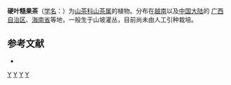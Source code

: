 {{Speciesbox 
| taxon = Camellia gaudichaudii
| authority = (Gagn.) Sealy
}}

'''硬叶糙果茶'''（[[学名|学名]]：{{lang|la|''Camellia gaudichaudii''}}）为[[山茶科|山茶科]][[山茶属|山茶属]]的植物。分布在[[越南|越南]]以及[[中国大陆|中国大陆]]的 [[广西自治区|广西自治区]]、[[海南省|海南省]]等地，一般生于山坡灌丛，目前尚未由人工引种栽培。

== 参考文献 ==
<div class="references-small">
* {{cite web| url =http://www.bioinfo.cn/db05/KmzwSpecies.php?action=view&id=22188| title =硬叶糙果茶| work =《中国高等植物数据库全库》| publisher =中国科学院微生物研究所| author =昆明植物研究所| accessdate =2009-02-25| deadurl =yes| archiveurl =https://web.archive.org/web/20160305061636/http://www.bioinfo.cn/db05/KmzwSpecies.php?action=view&id=22188| archivedate =2016-03-05}}
</div>
{{Taxonbar|from=Q15231317}}

[[Category:山茶属|Y]]
[[Category:越南植物|Y]]
[[Category:广西植物|Y]]
[[Category:海南植物|Y]]
